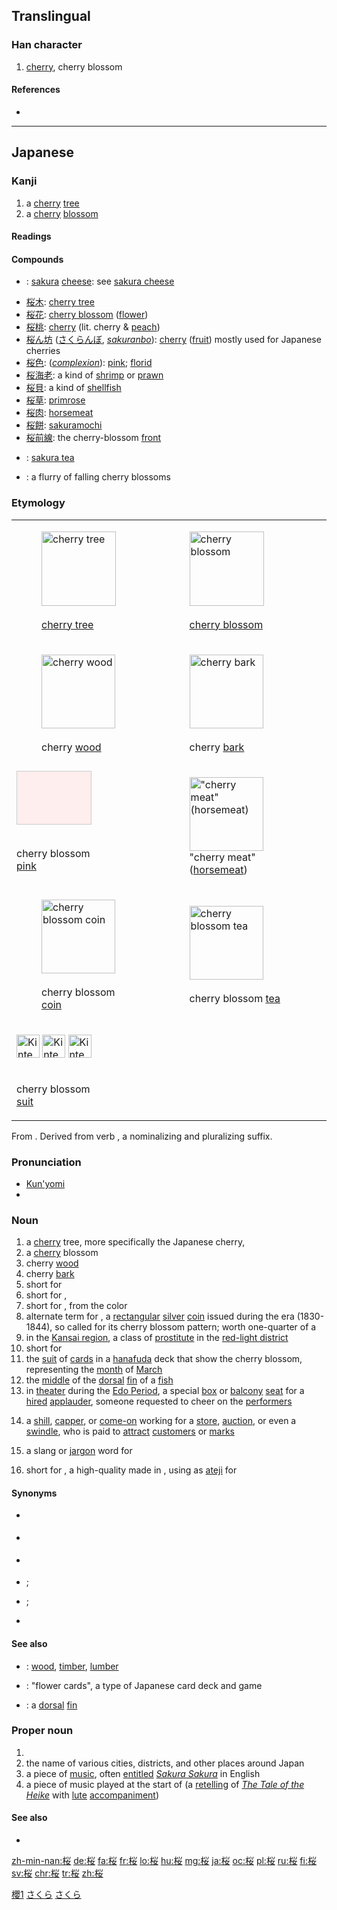 ==Translingual==

===Han character===
{{Han char|rn=75|rad=木|as=06|sn=10|four=|canj=木火女 (DFV)}}

# [[cherry]], cherry blossom

====References====
* {{Han ref|kx=0526.211|dkj=14796|hdz=21207.051|uh=685C|ud=26716}}

----

==Japanese==
{{wikipedia|lang=ja}}
{{wikipedia|Cherry blossom}}

===Kanji===
{{ja-kanji|grade=5|rs=木06|style=s|kyu=櫻}}

# a [[cherry]] [[tree]]
# a [[cherry]] [[blossom]]

====Readings====
{{ja-readings
|goon=[[よう]] (yō), {{qualifier|historical}} [[やう]] (yau)
|kanon=[[おう]] (ō), {{qualifier|historical}} [[あう]] (au)
|kun=[[さくら]] (sakura)
}}

====Compounds====
{{der-top|Compounds}}
* {{l|ja|桜チーズ|tr=[[さくらちいず]], ''[[sakura chīzu]]''}}: [[sakura]] [[cheese]]: see [[w:Sakura cheese|sakura cheese]]
* [[桜木]]: [[cherry tree]]
* [[桜花]]: [[cherry blossom]] ([[flower]])
* [[桜桃]]: [[cherry]] (lit. cherry & [[peach]])
* [[桜ん坊]] ([[さくらんぼ]], ''[[sakuranbo]]''): [[cherry]] ([[fruit]]) mostly used for Japanese cherries
* [[桜色]]: (''[[complexion]]''): [[pink]]; [[florid]]
* [[桜海老]]: a kind of [[shrimp]] or [[prawn]]
* [[桜貝]]: a kind of [[shellfish]]
* [[桜草]]: [[primrose]]
* [[桜肉]]: [[horsemeat]]
* [[桜餅]]: [[w:Sakuramochi|sakuramochi]]
* [[桜前線]]: the cherry-blossom [[front]]
* {{l|ja|桜湯|tr=[[さくらゆ]], ''[[sakura yu]]''}}: [[sakura tea]]
* {{l|ja|桜吹雪|tr=[[さくらゆき]], ''[[sakura yuki]]''}}: a flurry of falling cherry blossoms
{{der-bottom}}

===Etymology===
{{ja-kanjitab|さくら|yomi=k}}
{| style="float:right;padding:0px;margin-right:-5px;"
| [[File:Cerisier_du_Japon_Prunus_serrulata.jpg|thumb|none|119px|{{lang|ja|桜（[[桜木#Japanese|桜木]]）}}<br/>[[cherry tree]]]]
| [[File:Cherry_blossoms_in_Vancouver_3_crop.jpg|thumb|none|119px|{{lang|ja|桜（[[桜花#Japanese|桜花]]）}}<br/>[[cherry blossom]]]]
|-
| [[File:Prunus_subg._Cerasus.jpg|thumb|none|118px|{{lang|ja|桜（[[木材#Japanese|木材]]）}}<br/>cherry [[wood]]]]
| [[File:Tibetan,_Birch-bark,_or_Paperbark_Cherry,_Prunus_serrula_-_geograph.org.uk_-_1240184.jpg|thumb|none|118px|{{lang|ja|桜（[[桜皮#Japanese|桜皮]]）}}<br/>cherry [[bark]]]]
|-
| <div class="thumb tnone"><div class="thumbinner" style="width:120px;"><div style="width:118px;height:84px;background-color:#FEEEED;border:1px solid #CCCCCC">&nbsp;</div><div class="thumbcaption">{{lang|ja|桜（[[桜色#Japanese|桜色]]）}}<br/>cherry blossom [[pink]]</div></div></div>
| [[File:Basashi.jpg|thumb|none|118px|{{lang|ja|桜（[[桜肉#Japanese|桜肉]]）}} "cherry meat" ([[horsemeat]])]]
|-
| [[File:Tenpo-1bugin.jpg|thumb|none|118px|{{lang|ja|桜（[[天保一分銀#Japanese|天保一分銀]]）}}<br/>cherry blossom [[coin]]]]
| [[File:Sakura_yu.jpg|thumb|none|118px|{{lang|ja|桜（[[桜湯#Japanese|桜湯]]）}}<br/>cherry blossom [[tea]]]]
|-
| <div class="thumb tnone">
  <div class="thumbinner" style="width: 120px;">[[File:Kintengu_03c.png|37px]] [[File:Kintengu_03d.png|37px]] [[File:Kintengu_03h.png|37px]] <div class="thumbcaption">{{lang|ja|桜（[[花札#Japanese|花札]]）}}<br/>cherry blossom [[suit]]</div></div></div>
|}
From {{etyl|ojp|ja|sort=さくら}}.  Derived from verb {{suffix|lang=ja|sort=さくら|咲く|tr1=saku|t1=to bloom, to burst open|ら|tr2=ra}}, a nominalizing and pluralizing suffix.

===Pronunciation===
* [[訓読み|Kun'yomi]]
* {{IPA|lang=ja|[sa̠ku͍ɽa̠]}}

===Noun===
{{ja-noun|さくら|kata=サクラ|kyu=櫻}}

# a [[cherry]] tree, more specifically the Japanese cherry, {{taxlink|Prunus serrulata|species|noshow=1}}
# a [[cherry]] blossom
# cherry [[wood]]
# cherry [[bark]]
# short for {{term|lang=ja|桜色|tr=''sakura iro''||a pink color, the color of cherry blossoms}}
# short for {{l|ja|桜重}}, {{term|lang=ja|桜襲|tr=''sakuragasane''||a layered style of wearing [[kimono]] with one layer in the ''sakura iro'' color}}
# short for {{term|lang=ja|桜肉|tr=sakura niku||[[horsemeat]]}}, from the color
# alternate term for {{term|lang=ja|天保一分銀|tr=Tenpō ichibugin}}, a [[rectangular]] [[silver]] [[coin]] issued during the {{term|lang=ja|天保|tr=Tenpō}} era (1830-1844), so called for its cherry blossom pattern; worth one-quarter of a {{term|lang=ja|両|tr=ryō}}
# in the [[w:Kansai region|Kansai region]], a class of [[prostitute]] in the [[red-light district]]
# short for {{term|lang=ja|桜湯|tr=sakura yu||sakura tea}}
# the [[suit]] of [[card]]s in a [[hanafuda]] deck that show the cherry blossom, representing the [[month]] of [[March]]
# the [[middle]] of the [[dorsal]] [[fin]] of a [[fish]]
# in [[theater]] during the [[w:Edo period|Edo Period]], a special [[box]] or [[balcony]] [[seat]] for a [[hired]] [[applauder]], someone requested to cheer on the [[performer]]s
# {{context|lang=ja|sort=さくら|slang}} a [[shill]], [[capper]], or [[come-on]] working for a [[store]], [[auction]], or even a [[swindle]], who is paid to [[attract]] [[customer]]s or [[mark]]s
# {{context|lang=ja|sort=さくら|slang}} a slang or [[jargon]] word for {{term|lang=ja|耳|tr=mimi||ear}}
# short for {{term|lang=ja|佐倉炭|tr=Sakura-zumi}}, a high-quality {{term|lang=ja|炭|tr=sumi||charcoal}} made in {{term|lang=ja|佐倉|tr=[[w:Sakura,_Chiba|Sakura]], [[w:Chiba Prefecture|Chiba Prefecture]]}}, using {{lang|ja|桜}} as [[ateji]] for {{l|ja|佐倉}}

====Synonyms====
* {{sense|cherry tree}} {{l|ja|桜木|tr=[[さくらぎ]], ''[[sakuragi]]''}}
* {{sense|cherry blossom}} {{l|ja|桜花|tr=[[さくらばな]], ''[[sakurabana]]''; [[おうか]], ''[[ōka]]''}}
* {{sense|cherry bark}} {{l|ja|桜皮|tr=[[さくらがわ]], ''[[sakuragawa]]''}}
* {{sense|horsemeat}} {{l|ja|桜肉|tr=[[さくらにく]], ''[[sakura niku]]''}}; {{l|ja|馬肉|tr=[[ばにく]], ''[[baniku]]''}}
* {{sense|silver coin}} {{l|ja|天保一分銀|tr=[[てんぽういちぶぎん]], ''[[Tenpō ichibugin]]''}}; {{l|ja|額銀|tr=[[がくぎん]], ''[[gakugin]]''}}
* {{sense|sakura tea}} {{l|ja|桜湯|tr=[[さくらゆ]], ''[[sakura yu]]''}}

====See also====
* {{l|ja|木材|tr=[[もくざい]], ''[[mokuzai]]''}}: [[wood]], [[timber]], [[lumber]]
* {{l|ja|花札|tr=[[はなふだ]], ''[[hanafuda]]''}}: "flower cards", a type of Japanese card deck and game
* {{l|ja|背鰭|tr=[[せびれ]], ''[[sebire]]''}}: a [[dorsal]] [[fin]]

===Proper noun===
{{ja-pos|proper|さくら}}

# {{given name|lang=ja|sort=さくら|female}}
# the name of various cities, districts, and other places around Japan
# a piece of {{term|lang=ja|琴|tr=koto}} [[music]], often [[entitle]]d ''[[w:Sakura Sakura|Sakura Sakura]]'' in English
# a piece of music played at the start of {{term|lang=ja|平曲|tr=Heikyoku}} (a [[retelling]] of ''[[w:The Tale of the Heike|The Tale of the Heike]]'' with {{term|lang=ja|琵琶|tr=biwa}} [[lute]] [[accompaniment]])

====See also====
* {{audio|Sakura Sakura.song.ogg|''Sakura'' song|lang=ja}}

[[Category:CJKV characters simplified differently in Japan and China|櫻1]]
[[Category:1000 Japanese basic words|さくら]]
[[Category:ja:Trees|さくら]]

[[zh-min-nan:桜]]
[[de:桜]]
[[fa:桜]]
[[fr:桜]]
[[lo:桜]]
[[hu:桜]]
[[mg:桜]]
[[ja:桜]]
[[oc:桜]]
[[pl:桜]]
[[ru:桜]]
[[fi:桜]]
[[sv:桜]]
[[chr:桜]]
[[tr:桜]]
[[zh:桜]]